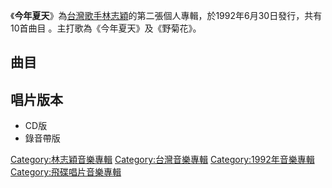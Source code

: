 {{Album infobox | <!-- See Wikipedia:WikiProject_Albums -->
|  Name        = 今年夏天
|  Type        = [[專輯|專輯]]
|  Artist      = [[林志穎|林志穎]]
|  Cover       = 
|  Background  = 
|  Released    = 1992年6月30日
|  Recorded    = 
|  Genre       = [[華語流行音樂|華語流行音樂]]
|  Length      = 40:51
|  Label       = [[飛碟唱片|飛碟唱片]]
|  Number      = 
|  Producer    = 見[[#曲目|曲目列表]]
|  Last album  = [[不是每個戀曲都有美好回憶|不是每個戀曲都有美好回憶]]<br/>(1992年)
|  This album  = '''今年夏天'''<br/>(1992年)
|  Next album  = [[為什麼受傷的總是我|為什麼受傷的總是我]]<br/>(1992年)
}}

《'''今年夏天'''》為[[台灣|台灣]][[歌手|歌手]][[林志穎|林志穎]]的第二張個人專輯，於1992年6月30日發行，共有10首曲目 。主打歌為《今年夏天》及《野菊花》。

==曲目==
{{Tracklist
| font_size = 
| total_length = 40:51

| all_producer = [[蔡宗政|蔡宗政]]、[[黃明洲|黃明洲]]

| title1 = 今年夏天
| note1 = 
| music1 = [[陳大力|陳大力]]<br>[[陳秀男|陳秀男]]
| lyrics1 = [[劉虞瑞|劉虞瑞]]
| arranger1 = [[何國杰|何國杰]]
| producer1 = 
| longnote1 = 第一主打歌
| length1 = 4:28

| title2 = 野菊花
| note2 = 
| music2 = [[夏春湧|夏春湧]]<br>[[潘芳烈|潘芳烈]]
| lyrics2 = [[夏春湧|夏春湧]]
| arranger2 = 潘芳烈
| producer2 = 
| longnote2 = 第二主打歌
| length2 =  4:17

| title3 = 用心相信
| note3 = 
| music3 = 潘芳烈
| lyrics3 = 劉虞瑞
| arranger3 = [[李伯傑|李伯傑]]
| producer3 = 
| longnote3 = 
| length3 = 3:34

| title4 = 舞出我們的時代
| note4 = 
| music4 = [[黃明洲|黃明洲]] 
| lyrics4 = [[蔡宗仁|蔡宗仁]]
| arranger4 = [[王繼康|王繼康]]
| producer4 =
| longnote4 = 
| length4 = 4:35

| title5 = 尋找夢中的金銀島
| note5 = 
| music5 = 黃明洲
| lyrics5 = [[黃一雄|黃一雄]]
| arranger5 = [[王治平|王治平]]
| producer5 =  
| longnote5 = 
| length5 = 3:36

| title6 = 青春扭扭
| note6 = 
| music6 =  [[蔡宗政|蔡宗政]]
| lyrics6 = 夏春湧
| arranger6 = [[徐德昌|徐德昌]]
| producer6 = 
| longnote6 = 
| length6 = 3:28

| title7 = 全心全意I Love You
| note7 = 
| music7 = [[李子恆|李子恆]]
| lyrics7 = 李子恆
| arranger7 = 王繼康
| producer7 = 
| longnote7 = 
| length7 = 4:20

| title8 = 給我一個心愛的
| note8 = 
| music8 = [[蔣三省|蔣三省]]
| lyrics8 = 夏春湧
| arranger8 = [[王豫民|王豫民]]
| producer8 = 
| longnote8 = 
| length8 = 4:14

| title9 = 快樂要自己追逐
| note9 = 
| music9 = 黃明洲
| lyrics9 = [[王中言|王中言]] 
| arranger9 = 徐德昌
| producer9 = 
| longnote9 = 
| length9 = 3:05

| title10 = 傷心只到這裡
| note10 = 
| music10 = [[黃怡|黃怡]]<br>[[劉思維|劉思維]]
| lyrics10 = 王中言
| arranger10 = [[鍾興民|鍾興民]]<br>徐德昌
| producer10 = 
| longnote10 = 
| length10 = 5:14
}}

== 唱片版本 ==
*CD版
*錄音帶版

[[Category:林志穎音樂專輯|Category:林志穎音樂專輯]]
[[Category:台灣音樂專輯|Category:台灣音樂專輯]]
[[Category:1992年音樂專輯|Category:1992年音樂專輯]]
[[Category:飛碟唱片音樂專輯|Category:飛碟唱片音樂專輯]]